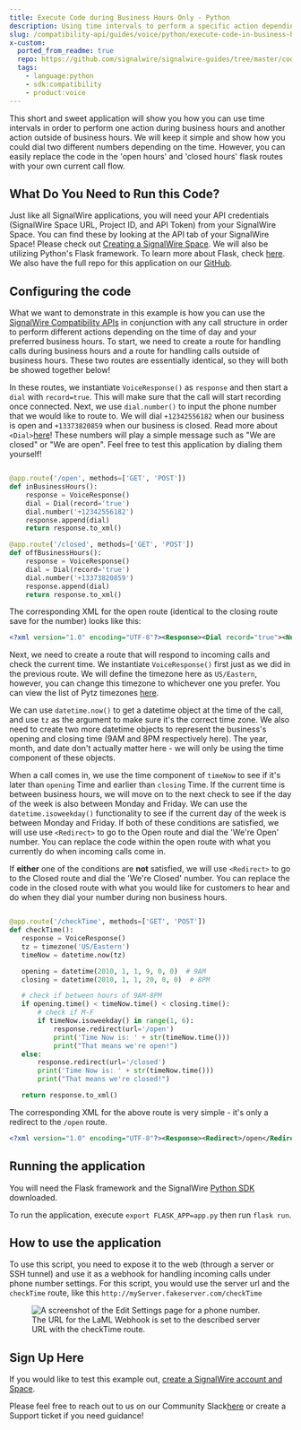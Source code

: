 ```yaml
---
title: Execute Code during Business Hours Only - Python
description: Using time intervals to perform a specific action depending on business hours.
slug: /compatibility-api/guides/voice/python/execute-code-in-business-hours-only
x-custom:
  ported_from_readme: true
  repo: https://github.com/signalwire/signalwire-guides/tree/master/code/execute_code_in_business_hours
  tags:
    - language:python
    - sdk:compatibility
    - product:voice
---
```


This short and sweet application will show you how you can use time intervals in order to perform one action during business hours and another action outside of business hours. We will keep it simple and show how you could dial two different numbers depending on the time. However, you can easily replace the code in the 'open hours' and 'closed hours' flask routes with your own current call flow.

What Do You Need to Run this Code?
----------------------------------

Just like all SignalWire applications, you will need your API credentials (SignalWire Space URL, Project ID, and API Token) from your SignalWire Space. You can find these by looking at the API tab of your SignalWire Space! Please check out [Creating a SignalWire Space](/platform/dashboard/getting-started/signing-up-for-a-space). We will also be utilizing Python's Flask framework. To learn more about Flask, check [here](https://flask.palletsprojects.com/en/2.0.x/). We also have the full repo for this application on our [GitHub](https://github.com/signalwire/signalwire-guides/tree/master/code/execute_code_in_business_hours).

Configuring the code
--------------------

What we want to demonstrate in this example is how you can use the [SignalWire Compatibility APIs](/rest/compatibility-api/endpoints/list-accounts) in conjunction with any call structure in order to perform different actions depending on the time of day and your preferred business hours. To start, we need to create a route for handling calls during business hours and a route for handling calls outside of business hours. These two routes are essentially identical, so they will both be showed together below!

In these routes, we instantiate `VoiceResponse()` as `response` and then start a `dial` with `record=true`. This will make sure that the call will start recording once connected. Next, we use `dial.number()` to input the phone number that we would like to route to. We will dial `+12342556182` when our business is open and `+13373820859` when our business is closed. Read more about `<Dial>`[here](/compatibility-api/cxml/voice/dial)! These numbers will play a simple message such as "We are closed" or "We are open". Feel free to test this application by dialing them yourself!

```python

@app.route('/open', methods=['GET', 'POST'])
def inBusinessHours():
    response = VoiceResponse()
    dial = Dial(record='true')
    dial.number('+12342556182')
    response.append(dial)
    return response.to_xml()

@app.route('/closed', methods=['GET', 'POST'])
def offBusinessHours():
    response = VoiceResponse()
    dial = Dial(record='true')
    dial.number('+13373820859')
    response.append(dial)
    return response.to_xml()
```

 The corresponding XML for the open route (identical to the closing route save for the number) looks like this: 

```xml
<?xml version="1.0" encoding="UTF-8"?><Response><Dial record="true"><Number>+12342556182</Number></Dial></Response>
```

 Next, we need to create a route that will respond to incoming calls and check the current time. We instantiate `VoiceResponse()` first just as we did in the previous route. We will define the timezone here as `US/Eastern`, however, you can change this timezone to whichever one you prefer. You can view the list of Pytz timezones [here](https://gist.github.com/heyalexej/8bf688fd67d7199be4a1682b3eec7568).

We can use `datetime.now()` to get a datetime object at the time of the call, and use `tz` as the argument to make sure it's the correct time zone. We also need to create two more datetime objects to represent the business's opening and closing time (9AM and 8PM respectively here). The year, month, and date don't actually matter here - we will only be using the time component of these objects. 

When a call comes in,  we use the time component of `timeNow` to see if it's later than `opening` Time and earlier than `closing` Time. If the current time is between business hours, we will move on to the next check to see if the day of the week is also between Monday and Friday. We can use the `datetime.isoweekday()` functionality to see if the current day of the week is between Monday and Friday. If both of these conditions are satisfied, we will use use `<Redirect>` to go to the Open route and dial the 'We're Open' number. You can replace the code within the open route with what you currently do when incoming calls come in. 

If **either** one of the conditions are **not** satisfied, we will use `<Redirect>` to go to the Closed route and dial the 'We're Closed' number. You can replace the code in the closed route with what you would like for customers to hear and do when they dial your number during non business hours. 

```python

@app.route('/checkTime', methods=['GET', 'POST'])
def checkTime():
   response = VoiceResponse()
   tz = timezone('US/Eastern')
   timeNow = datetime.now(tz)

   opening = datetime(2010, 1, 1, 9, 0, 0)  # 9AM
   closing = datetime(2010, 1, 1, 20, 0, 0)  # 8PM

   # check if between hours of 9AM-8PM
   if opening.time() < timeNow.time() < closing.time():
       # check if M-F
       if timeNow.isoweekday() in range(1, 6):
           response.redirect(url='/open')
           print('Time Now is: ' + str(timeNow.time()))
           print("That means we're open!")
   else:
       response.redirect(url='/closed')
       print('Time Now is: ' + str(timeNow.time()))
       print("That means we're closed!")

   return response.to_xml()
```

The corresponding XML for the above route is very simple - it's only a redirect to the `/open` route. 

```xml
<?xml version="1.0" encoding="UTF-8"?><Response><Redirect>/open</Redirect></Response>
```

Running the application
-----------------------

You will need the Flask framework and the SignalWire [Python SDK](/compatibility-api/sdks) downloaded.

To run the application, execute `export FLASK_APP=app.py` then run `flask run`.

How to use the application
--------------------------

To use this script, you need to expose it to the web (through a server or SSH tunnel) and use it as a webhook for handling incoming calls under phone number settings. For this script, you would use the server url and the `checkTime` route, like this `http://myServer.fakeserver.com/checkTime`

<figure>
  <img className="img-800" src={require("./1b2db80-Screen_Shot_2021-06-29_at_11.52.48_AM.webP").default} alt="A screenshot of the Edit Settings page for a phone number. The URL for the LaML Webhook is set to the described server URL with the checkTime route." />
</figure>

Sign Up Here
------------

If you would like to test this example out, [create a SignalWire account and Space](https://m.signalwire.com/signups/new?s=1).

Please feel free to reach out to us on our Community Slack[here](http://signalwire.community/) or create a Support ticket if you need guidance!
